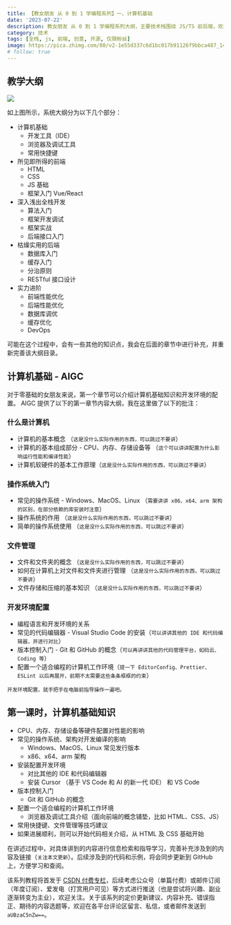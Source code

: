 ```yaml
---
title: 【教女朋友 从 0 到 1 学编程系列】一、计算机基础
date: '2023-07-22'
description: 教女朋友 从 0 到 1 学编程系列大纲，主要技术栈围绕 JS/TS 前后端，欢迎完善补充，提出宝贵意见。
category: 技术
tags: [全栈, js, 前端, 创意, 开源, 仅限粉丝]
image: https://pica.zhimg.com/80/v2-1e55d337c6d1bc017b91126f9bbca487_1440w.png
# follow: true
---
```


## 教学大纲

![](https://pica.zhimg.com/80/v2-1e55d337c6d1bc017b91126f9bbca487_1440w.png)

如上图所示，系统大纲分为以下几个部分：

- 计算机基础
  - 开发工具（IDE）
  - 浏览器及调试工具
  - 常用快捷键
- 所见即所得的前端
  - HTML
  - CSS
  - JS 基础
  - 框架入门 Vue/React
- 深入浅出全栈开发
  - 算法入门
  - 框架开发调试
  - 框架实战
  - 后端接口入门
- 枯燥实用的后端
  - 数据库入门
  - 缓存入门
  - 分治原则
  - RESTful 接口设计
- 实力进阶
  - 前端性能优化
  - 后端性能优化
  - 数据库调优
  - 缓存优化
  - DevOps

可能在这个过程中，会有一些其他的知识点，我会在后面的章节中进行补充，并重新完善该大纲目录。

## 计算机基础 - AIGC

对于零基础的女朋友来说，第一个章节可以介绍计算机基础知识和开发环境的配置。 AIGC 提供了以下的第一章节内容大纲，我在这里做了以下的批注：

### 什么是计算机

- 计算机的基本概念 （`这是没什么实际作用的东西，可以跳过不要讲`）
- 计算机的基本组成部分 - CPU、内存、存储设备等 （`这个可以讲讲配置为什么影响运行性能和编译性能`）
- 计算机软硬件的基本工作原理（`这是没什么实际作用的东西，可以跳过不要讲`）

### 操作系统入门

- 常见的操作系统 - Windows、MacOS、Linux （`需要讲讲 x86、x64、arm 架构的区别，在部分依赖的库安装时注意`）
- 操作系统的作用 （`这是没什么实际作用的东西，可以跳过不要讲`）
- 简单的操作系统使用 （`这是没什么实际作用的东西，可以跳过不要讲`）

### 文件管理

- 文件和文件夹的概念 （`这是没什么实际作用的东西，可以跳过不要讲`）
- 如何在计算机上对文件和文件夹进行管理 （`这是没什么实际作用的东西，可以跳过不要讲`）
- 文件存储和压缩的基本知识 （`这是没什么实际作用的东西，可以跳过不要讲`）

### 开发环境配置

- 编程语言和开发环境的关系
- 常见的代码编辑器 - Visual Studio Code 的安装（`可以讲讲其他的 IDE 和代码编辑器，并进行对比`）
- 版本控制入门 - Git 和 GitHub 的概念（`可以再讲讲其他的代码管理平台，如码云、Coding 等`）
- 配置一个适合编程的计算机工作环境（`提一下 EditorConfig、Prettier、ESLint 以后再展开，前期不太需要这些条条框框的约束`）

`开发环境配置，就手把手在电脑前指导操作一遍吧。`

## 第一课时，计算机基础知识

- CPU、内存、存储设备等硬件配置对性能的影响
- 常见的操作系统、架构对开发编译的影响
  - Windows、MacOS、Linux 常见发行版本
  - x86、x64、arm 架构
- 安装配置开发环境
  - 对比其他的 IDE 和代码编辑器
  - 安装 Cursor （基于 VS Code 和 AI 的新一代 IDE） 和 VS Code
- 版本控制入门
  - Git 和 GitHub 的概念
- 配置一个适合编程的计算机工作环境
  - 浏览器及调试工具介绍（面向前端的概念铺垫，比如 HTML、CSS、JS）
- 常用快捷键、文件管理等技巧建议
- 如果进展顺利，则可以开始代码相关介绍，从 HTML 及 CSS 基础开始

在讲述过程中，对具体讲到的内容进行信息检索和指导学习，完善补充涉及到的内容及链接（`关注本文更新`）。后续涉及到的代码和示例，将会同步更新到 GitHub 上，方便学习和查阅。

该系列教程将首发于 [CSDN 付费专栏](https://blog.csdn.net/jslygwx/category_12386016.html)，后续考虑公众号（单篇付费）或邮件订阅（年度订阅）、爱发电（打赏用户可见）等方式进行推送（也是尝试将兴趣、副业逐渐转变为主业），欢迎关注。关于该系列的定价更新建议、内容补充、错误指正、期待的内容选题等，欢迎在各平台评论区留言、私信，或者邮件发送到 `aUBzaC5nZw==`。
